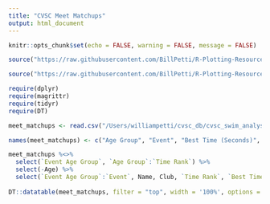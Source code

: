 ```yaml
---
title: "CVSC Meet Matchups"
output: html_document
---
```


```r
knitr::opts_chunk$set(echo = FALSE, warning = FALSE, message = FALSE)
```

```r
source("https://raw.githubusercontent.com/BillPetti/R-Plotting-Resources/master/theme_bp_grey")

source("https://raw.githubusercontent.com/BillPetti/R-Plotting-Resources/master/tableau_colorblind_palette")

require(dplyr)
require(magrittr)
require(tidyr)
require(DT)

meet_matchups <- read.csv("/Users/williampetti/cvsc_db/cvsc_swim_analysis/meet_matchups.csv", check.names = FALSE)

names(meet_matchups) <- c("Age Group", "Event", "Best Time (Seconds)", "Age", "Club", "Name", "Time Rank", "Est. Place", "Points", "Event Age Group", "Event Order")

meet_matchups %<>% 
  select(`Event Age Group`, `Age Group`:`Time Rank`) %>%
  select(-Age) %>%
  select(`Event Age Group`:`Event`, Name, Club, `Time Rank`, `Best Time (Seconds)`)
  
DT::datatable(meet_matchups, filter = "top", width = '100%', options = list(pageLength = 100, scrollX = T, autoWidth = TRUE, columnDefs = list(list(className = 'dt-center', targets = c(2:7)))))
```